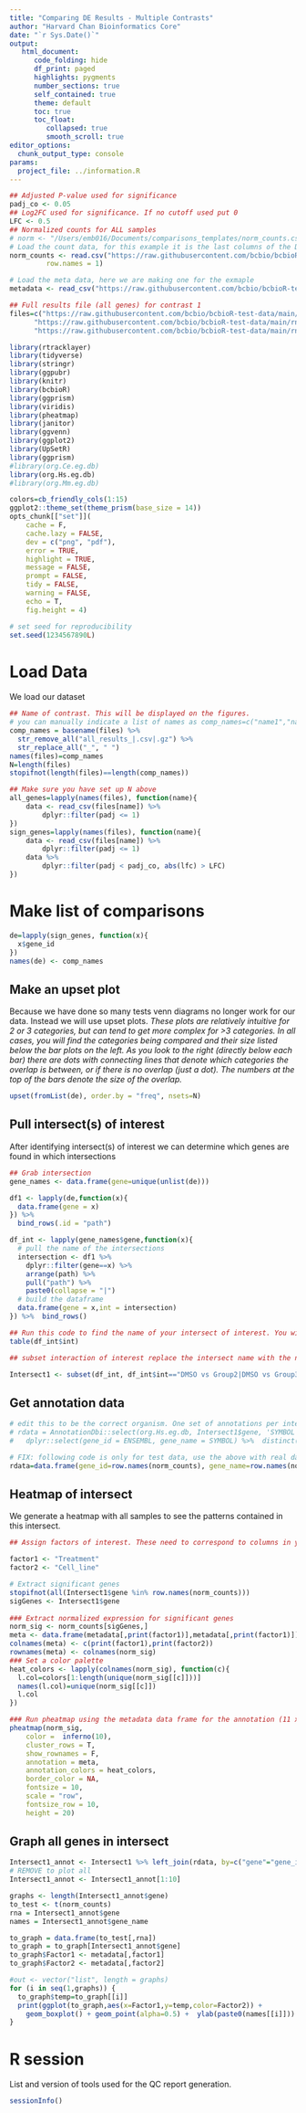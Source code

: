```yaml
---
title: "Comparing DE Results - Multiple Contrasts"
author: "Harvard Chan Bioinformatics Core"
date: "`r Sys.Date()`"
output:
   html_document:
      code_folding: hide
      df_print: paged
      highlights: pygments
      number_sections: true
      self_contained: true
      theme: default
      toc: true
      toc_float:
         collapsed: true
         smooth_scroll: true
editor_options: 
  chunk_output_type: console
params:
  project_file: ../information.R
---
```


```r
## Adjusted P-value used for significance
padj_co <- 0.05
## Log2FC used for significance. If no cutoff used put 0
LFC <- 0.5
## Normalized counts for ALL samples
# norm <- "/Users/emb016/Documents/comparisons_templates/norm_counts.csv"
# Load the count data, for this example it is the last columns of the DE table
norm_counts <- read.csv("https://raw.githubusercontent.com/bcbio/bcbioR-test-data/main/rnaseq/cross-comparison/norm_counts.csv.gz",
         row.names = 1)

# Load the meta data, here we are making one for the exmaple
metadata <- read_csv("https://raw.githubusercontent.com/bcbio/bcbioR-test-data/main/rnaseq/cross-comparison/meta.csv.gz") %>% as.data.frame()

## Full results file (all genes) for contrast 1
files=c("https://raw.githubusercontent.com/bcbio/bcbioR-test-data/main/rnaseq/cross-comparison/all_results_DMSO_vs_Group1.csv.gz",
      "https://raw.githubusercontent.com/bcbio/bcbioR-test-data/main/rnaseq/cross-comparison/all_results_DMSO_vs_Group2.csv.gz",
      "https://raw.githubusercontent.com/bcbio/bcbioR-test-data/main/rnaseq/cross-comparison/all_results_DMSO_vs_Group3.csv.gz")

```



```r
library(rtracklayer)
library(tidyverse)
library(stringr)
library(ggpubr)
library(knitr)
library(bcbioR)
library(ggprism)
library(viridis)
library(pheatmap)
library(janitor)
library(ggvenn)
library(ggplot2)
library(UpSetR)
library(ggprism)
#library(org.Ce.eg.db)
library(org.Hs.eg.db)
#library(org.Mm.eg.db)

colors=cb_friendly_cols(1:15)
ggplot2::theme_set(theme_prism(base_size = 14))
opts_chunk[["set"]](
    cache = F,
    cache.lazy = FALSE,
    dev = c("png", "pdf"),
    error = TRUE,
    highlight = TRUE,
    message = FALSE,
    prompt = FALSE,
    tidy = FALSE,
    warning = FALSE,
    echo = T, 
    fig.height = 4)

# set seed for reproducibility
set.seed(1234567890L)
```


# Load Data

We load our dataset

```r

## Name of contrast. This will be displayed on the figures.
# you can manually indicate a list of names as comp_names=c("name1","name2"...)
comp_names = basename(files) %>%
  str_remove_all("all_results_|.csv|.gz") %>%
  str_replace_all("_", " ")
names(files)=comp_names
N=length(files)
stopifnot(length(files)==length(comp_names))

## Make sure you have set up N above
all_genes=lapply(names(files), function(name){
    data <- read_csv(files[name]) %>%
        dplyr::filter(padj <= 1)
})
sign_genes=lapply(names(files), function(name){
    data <- read_csv(files[name]) %>%
        dplyr::filter(padj <= 1)
    data %>%
        dplyr::filter(padj < padj_co, abs(lfc) > LFC)
})
```



# Make list of comparisons


```r
de=lapply(sign_genes, function(x){
  x$gene_id
})
names(de) <- comp_names
```

## Make an upset plot

Because we have done so many tests venn diagrams no longer work for our data. Instead we will use upset plots. *These plots are relatively intuitive for 2 or 3 categories, but can tend to get more complex for >3 categories. In all cases, you will find the categories being compared and their size listed below the bar plots on the left. As you look to the right (directly below each bar) there are dots with connecting lines that denote which categories the overlap is between, or if there is no overlap (just a dot). The numbers at the top of the bars denote the size of the overlap.*


```r
upset(fromList(de), order.by = "freq", nsets=N)

```

## Pull intersect(s) of interest

After identifying intersect(s) of interest we can determine which genes are found in which intersections


```r
## Grab intersection
gene_names <- data.frame(gene=unique(unlist(de)))

df1 <- lapply(de,function(x){
  data.frame(gene = x)
}) %>% 
  bind_rows(.id = "path")

df_int <- lapply(gene_names$gene,function(x){
  # pull the name of the intersections
  intersection <- df1 %>% 
    dplyr::filter(gene==x) %>% 
    arrange(path) %>% 
    pull("path") %>% 
    paste0(collapse = "|")
  # build the dataframe
  data.frame(gene = x,int = intersection)
}) %>%  bind_rows()
```


```r
## Run this code to find the name of your intersect of interest. You will use this in the next code chunk
table(df_int$int)
```

```r
## subset interaction of interest replace the intersect name with the name of the intersect from above. You can copy and paste the below commands to grab multiple intersects.

Intersect1 <- subset(df_int, df_int$int=="DMSO vs Group2|DMSO vs Group3")
```

## Get annotation data
```r

# edit this to be the correct organism. One set of annotations per intersect.
# rdata = AnnotationDbi::select(org.Hs.eg.db, Intersect1$gene, 'SYMBOL', 'ENSEMBL') %>%
#   dplyr::select(gene_id = ENSEMBL, gene_name = SYMBOL) %>%  distinct(gene_id, .keep_all = T)

# FIX: following code is only for test data, use the above with real data
rdata=data.frame(gene_id=row.names(norm_counts), gene_name=row.names(norm_counts))
```



## Heatmap of intersect

We generate a heatmap with all samples to see the patterns contained in this intersect. 

```r
## Assign factors of interest. These need to correspond to columns in your metadata.

factor1 <- "Treatment"
factor2 <- "Cell_line"

# Extract significant genes
stopifnot(all(Intersect1$gene %in% row.names(norm_counts)))
sigGenes <- Intersect1$gene
  
### Extract normalized expression for significant genes 
norm_sig <- norm_counts[sigGenes,] 
meta <- data.frame(metadata[,print(factor1)],metadata[,print(factor1)])
colnames(meta) <- c(print(factor1),print(factor2))
rownames(meta) <- colnames(norm_sig)
### Set a color palette
heat_colors <- lapply(colnames(norm_sig), function(c){
  l.col=colors[1:length(unique(norm_sig[[c]]))]
  names(l.col)=unique(norm_sig[[c]])
  l.col
})

### Run pheatmap using the metadata data frame for the annotation (11 x 5)
pheatmap(norm_sig, 
    color =  inferno(10), 
    cluster_rows = T, 
    show_rownames = F,
    annotation = meta, 
    annotation_colors = heat_colors,
    border_color = NA, 
    fontsize = 10, 
    scale = "row", 
    fontsize_row = 10, 
    height = 20)
```


## Graph all genes in intersect

```r
Intersect1_annot <- Intersect1 %>% left_join(rdata, by=c("gene"="gene_id"))
# REMOVE to plot all
Intersect1_annot <- Intersect1_annot[1:10]

graphs <- length(Intersect1_annot$gene)
to_test <- t(norm_counts)
rna = Intersect1_annot$gene
names = Intersect1_annot$gene_name

to_graph = data.frame(to_test[,rna])
to_graph = to_graph[Intersect1_annot$gene]
to_graph$Factor1 <- metadata[,factor1]
to_graph$Factor2 <- metadata[,factor2]

#out <- vector("list", length = graphs)
for (i in seq(1,graphs)) {
  to_graph$temp=to_graph[[i]]
  print(ggplot(to_graph,aes(x=Factor1,y=temp,color=Factor2)) +
    geom_boxplot() + geom_point(alpha=0.5) +  ylab(paste0(names[[i]]))  + xlab(factor1) +  scale_color_discrete(name = "Covariate"))
}
```

# R session

List and version of tools used for the QC report generation.

```r
sessionInfo()
```
